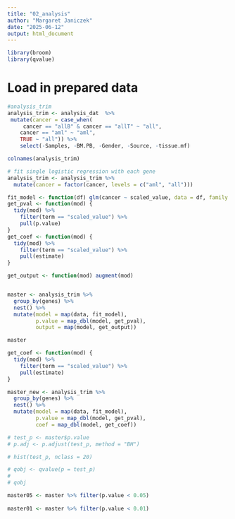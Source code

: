 ```yaml
---
title: "02_analysis"
author: "Margaret Janiczek"
date: "2025-06-12"
output: html_document
---
```


```r
library(broom)
library(qvalue)
```

# Load in prepared data
```r
#analysis_trim
analysis_trim <- analysis_dat  %>%
 mutate(cancer = case_when(
  	 cancer == "allB" & cancer == "allT" ~ "all",
   	cancer == "aml" ~ "aml",
   	TRUE ~ "all")) %>%
    select(-Samples, -BM.PB, -Gender, -Source, -tissue.mf) 
```

```r
colnames(analysis_trim)
```

```r
# fit single logistic regression with each gene
analysis_trim <- analysis_trim %>% 
  mutate(cancer = factor(cancer, levels = c("aml", "all")))

fit_model <- function(df) glm(cancer ~ scaled_value, data = df, family = binomial)
get_pval <- function(mod) {
  tidy(mod) %>%
    filter(term == "scaled_value") %>%
    pull(p.value)
}
get_coef <- function(mod) {
  tidy(mod) %>%
    filter(term == "scaled_value") %>%
    pull(estimate)
}

get_output <- function(mod) augment(mod)


master <- analysis_trim %>%
  group_by(genes) %>%
  nest() %>%
  mutate(model = map(data, fit_model),
         p.value = map_dbl(model, get_pval),
         output = map(model, get_output))

master
```

```r
get_coef <- function(mod) {
  tidy(mod) %>%
    filter(term == "scaled_value") %>%
    pull(estimate)
}

master_new <- analysis_trim %>%
  group_by(genes) %>%
  nest() %>%
  mutate(model = map(data, fit_model),
         p.value = map_dbl(model, get_pval),
         coef = map_dbl(model, get_coef))

```


```r
# test_p <- master$p.value
# p.adj <- p.adjust(test_p, method = "BH")
```

```r
# hist(test_p, nclass = 20)
```

```r
# qobj <- qvalue(p = test_p)
# 
# qobj
```

```r
master05 <- master %>% filter(p.value < 0.05)
 
master01 <- master %>% filter(p.value < 0.01)
```
